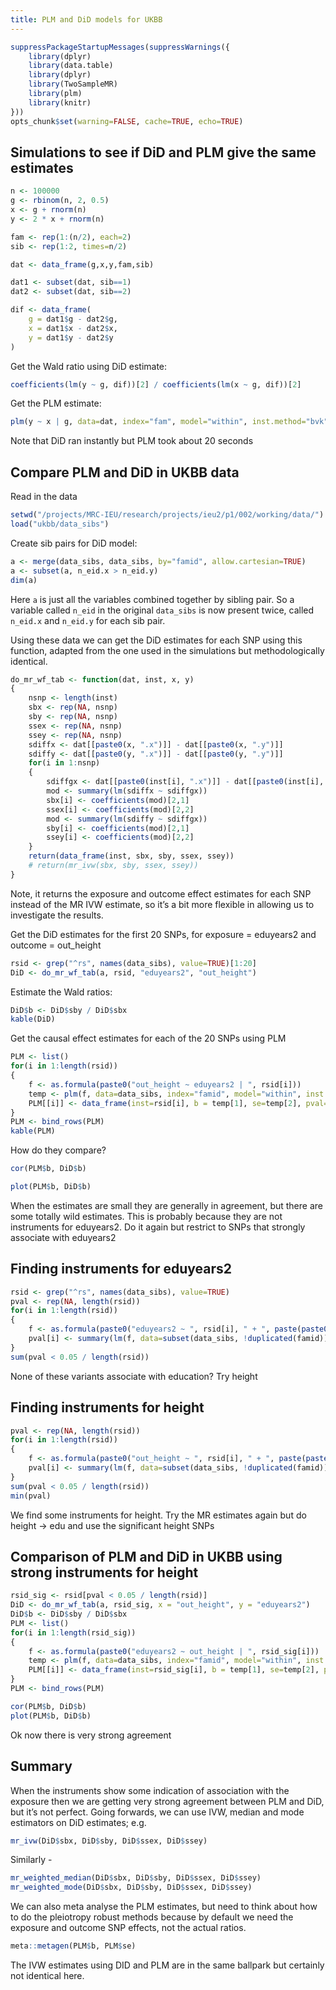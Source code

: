 ```yaml
---
title: PLM and DiD models for UKBB
---
```


```r
suppressPackageStartupMessages(suppressWarnings({
	library(dplyr)
	library(data.table)
	library(dplyr)
	library(TwoSampleMR)
	library(plm)
	library(knitr)
}))
opts_chunk$set(warning=FALSE, cache=TRUE, echo=TRUE)
```

## Simulations to see if DiD and PLM give the same estimates

```r
n <- 100000
g <- rbinom(n, 2, 0.5)
x <- g + rnorm(n)
y <- 2 * x + rnorm(n)

fam <- rep(1:(n/2), each=2)
sib <- rep(1:2, times=n/2)

dat <- data_frame(g,x,y,fam,sib)

dat1 <- subset(dat, sib==1)
dat2 <- subset(dat, sib==2)

dif <- data_frame(
	g = dat1$g - dat2$g,
	x = dat1$x - dat2$x,
	y = dat1$y - dat2$y
)
```

Get the Wald ratio using DiD estimate:

```r
coefficients(lm(y ~ g, dif))[2] / coefficients(lm(x ~ g, dif))[2]
```

Get the PLM estimate:

```r
plm(y ~ x | g, data=dat, index="fam", model="within", inst.method="bvk")
```

Note that DiD ran instantly but PLM took about 20 seconds

## Compare PLM and DiD in UKBB data

Read in the data

```r
setwd("/projects/MRC-IEU/research/projects/ieu2/p1/002/working/data/")
load("ukbb/data_sibs")
```

Create sib pairs for DiD model:

```r
a <- merge(data_sibs, data_sibs, by="famid", allow.cartesian=TRUE)
a <- subset(a, n_eid.x > n_eid.y)
dim(a)
```

Here `a` is just all the variables combined together by sibling pair. So a variable called `n_eid` in the original `data_sibs` is now present twice, called `n_eid.x` and `n_eid.y` for each sib pair.

Using these data we can get the DiD estimates for each SNP using this function, adapted from the one used in the simulations but methodologically identical. 

```r
do_mr_wf_tab <- function(dat, inst, x, y)
{
	nsnp <- length(inst)
	sbx <- rep(NA, nsnp)
	sby <- rep(NA, nsnp)
	ssex <- rep(NA, nsnp)
	ssey <- rep(NA, nsnp)
	sdiffx <- dat[[paste0(x, ".x")]] - dat[[paste0(x, ".y")]]
	sdiffy <- dat[[paste0(y, ".x")]] - dat[[paste0(y, ".y")]]
	for(i in 1:nsnp)
	{
		sdiffgx <- dat[[paste0(inst[i], ".x")]] - dat[[paste0(inst[i], ".y")]]
		mod <- summary(lm(sdiffx ~ sdiffgx))
		sbx[i] <- coefficients(mod)[2,1]
		ssex[i] <- coefficients(mod)[2,2]
		mod <- summary(lm(sdiffy ~ sdiffgx))
		sby[i] <- coefficients(mod)[2,1]
		ssey[i] <- coefficients(mod)[2,2]
	}
	return(data_frame(inst, sbx, sby, ssex, ssey))
	# return(mr_ivw(sbx, sby, ssex, ssey))
}
```

Note, it returns the exposure and outcome effect estimates for each SNP instead of the MR IVW estimate, so it's a bit more flexible in allowing us to investigate the results.

Get the DiD estimates for the first 20 SNPs, for exposure = eduyears2 and outcome = out_height

```r
rsid <- grep("^rs", names(data_sibs), value=TRUE)[1:20]
DiD <- do_mr_wf_tab(a, rsid, "eduyears2", "out_height")
```

Estimate the Wald ratios:

```r
DiD$b <- DiD$sby / DiD$sbx
kable(DiD)
```

Get the causal effect estimates for each of the 20 SNPs using PLM

```r
PLM <- list()
for(i in 1:length(rsid))
{
	f <- as.formula(paste0("out_height ~ eduyears2 | ", rsid[i]))
	temp <- plm(f, data=data_sibs, index="famid", model="within", inst.method="bvk") %>% summary %>% coefficients
	PLM[[i]] <- data_frame(inst=rsid[i], b = temp[1], se=temp[2], pval=temp[4])
}
PLM <- bind_rows(PLM)
kable(PLM)
```

How do they compare?

```r
cor(PLM$b, DiD$b)
```

```r
plot(PLM$b, DiD$b)
```

When the estimates are small they are generally in agreement, but there are some totally wild estimates. This is probably because they are not instruments for eduyears2. Do it again but restrict to SNPs that strongly associate with eduyears2

## Finding instruments for eduyears2

```r
rsid <- grep("^rs", names(data_sibs), value=TRUE)
pval <- rep(NA, length(rsid))
for(i in 1:length(rsid))
{
	f <- as.formula(paste0("eduyears2 ~ ", rsid[i], " + ", paste(paste0("pc", 1:40), collapse=" + ")))
	pval[i] <- summary(lm(f, data=subset(data_sibs, !duplicated(famid))))$coefficients[2,4]
}
sum(pval < 0.05 / length(rsid))
```

None of these variants associate with education?
Try height

## Finding instruments for height

```r
pval <- rep(NA, length(rsid))
for(i in 1:length(rsid))
{
	f <- as.formula(paste0("out_height ~ ", rsid[i], " + ", paste(paste0("pc", 1:40), collapse=" + ")))
	pval[i] <- summary(lm(f, data=subset(data_sibs, !duplicated(famid))))$coefficients[2,4]
}
sum(pval < 0.05 / length(rsid))
min(pval)
```

We find some instruments for height. Try the MR estimates again but do height -> edu and use the significant height SNPs

## Comparison of PLM and DiD in UKBB using strong instruments for height

```r
rsid_sig <- rsid[pval < 0.05 / length(rsid)]
DiD <- do_mr_wf_tab(a, rsid_sig, x = "out_height", y = "eduyears2")
DiD$b <- DiD$sby / DiD$sbx
PLM <- list()
for(i in 1:length(rsid_sig))
{
	f <- as.formula(paste0("eduyears2 ~ out_height | ", rsid_sig[i]))
	temp <- plm(f, data=data_sibs, index="famid", model="within", inst.method="bvk") %>% summary %>% coefficients
	PLM[[i]] <- data_frame(inst=rsid_sig[i], b = temp[1], se=temp[2], pval=temp[4])
}
PLM <- bind_rows(PLM)

cor(PLM$b, DiD$b)
plot(PLM$b, DiD$b)
```

Ok now there is very strong agreement


## Summary

When the instruments show some indication of association with the exposure then we are getting very strong agreement between PLM and DiD, but it's not perfect. 
Going forwards, we can use IVW, median and mode estimators on DiD estimates; e.g.

```r
mr_ivw(DiD$sbx, DiD$sby, DiD$ssex, DiD$ssey)
```

Similarly - 

```r
mr_weighted_median(DiD$sbx, DiD$sby, DiD$ssex, DiD$ssey)
mr_weighted_mode(DiD$sbx, DiD$sby, DiD$ssex, DiD$ssey)
```

We can also meta analyse the PLM estimates, but need to think about how to do the pleiotropy robust methods because by default we need the exposure and outcome SNP effects, not the actual ratios. 

```r
meta::metagen(PLM$b, PLM$se)
```

The IVW estimates using DID and PLM are in the same ballpark but certainly not identical here. 

